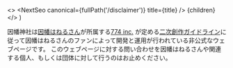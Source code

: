 

  <>
    <NextSeo canonical={fullPath('/disclaimer')} title={title} />
    <SingleDoc title={title}>{children}</SingleDoc>
  </>
)

因幡神社は[因幡はねるさん](https://www.youtube.com/channel/UC0Owc36U9lOyi9Gx9Ic-4qg)が所属する[774 inc.](https://www.774.ai/) が定める[二次創作ガイドライン](https://www.774.ai/guideline)に従って因幡はねるさんのファンによって開発と運用が行われている非公式なウェブページです。
このウェブページに対する問い合わせを因幡はねるさんや関連する個人、もしくは団体に対して行うのはお止めください。
